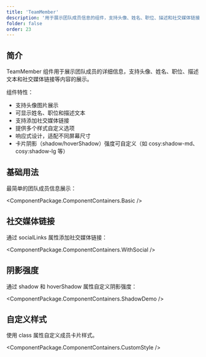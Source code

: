```yaml
---
title: 'TeamMember'
description: '用于展示团队成员信息的组件，支持头像、姓名、职位、描述和社交媒体链接等信息'
folder: false
order: 23
---
```



## 简介

TeamMember 组件用于展示团队成员的详细信息，支持头像、姓名、职位、描述文本和社交媒体链接等内容的展示。

组件特性：
- 支持头像图片展示
- 可显示姓名、职位和描述文本
- 支持添加社交媒体链接
- 提供多个样式自定义选项
- 响应式设计，适配不同屏幕尺寸
- 卡片阴影（shadow/hoverShadow）强度可自定义（如 cosy:shadow-md、cosy:shadow-lg 等）

## 基础用法

最简单的团队成员信息展示：

<ComponentPackage.ComponentContainers.Basic />

## 社交媒体链接

通过 socialLinks 属性添加社交媒体链接：

<ComponentPackage.ComponentContainers.WithSocial />

## 阴影强度

通过 shadow 和 hoverShadow 属性自定义阴影强度：

<ComponentPackage.ComponentContainers.ShadowDemo />

## 自定义样式

使用 class 属性自定义成员卡片样式。

<ComponentPackage.ComponentContainers.CustomStyle />
